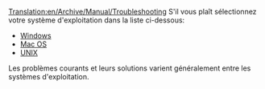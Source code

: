 [[Translation:en/Archive/Manual/Troubleshooting]]
{{fr/Traduction|Troubleshooting|100}}
{{fr/Table des matières}}
S'il vous plaît sélectionnez votre système d'exploitation dans la liste ci-dessous:

* [[fr/Dépannage/Windows|Windows]]
* [[fr/Dépannage/Mac|Mac OS]]
* [[fr/Dépannage/Unix|UNIX]]

Les problèmes courants et leurs solutions varient généralement entre les systèmes d'exploitation.